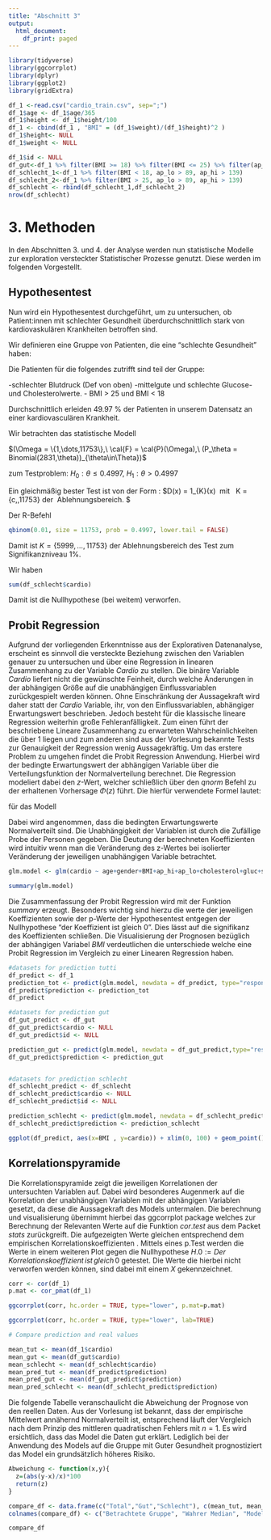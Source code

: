 ```yaml
---
title: "Abschnitt 3"
output:
  html_document:
    df_print: paged
---
```

```r
library(tidyverse)
library(ggcorrplot)
library(dplyr)
library(ggplot2)
library(gridExtra)
```

```r
df_1 <-read.csv("cardio_train.csv", sep=";")
df_1$age <- df_1$age/365
df_1$height <- df_1$height/100
df_1 <- cbind(df_1 , "BMI" = (df_1$weight)/(df_1$height)^2 )
df_1$height<- NULL
df_1$weight <- NULL

```


```r
df_1$id <- NULL
df_gut<-df_1 %>% filter(BMI >= 18) %>% filter(BMI <= 25) %>% filter(ap_lo<=89) %>%filter(ap_hi<=139)
df_schlecht_1<-df_1 %>% filter(BMI < 18, ap_lo > 89, ap_hi > 139)
df_schlecht_2<-df_1 %>% filter(BMI > 25, ap_lo > 89, ap_hi > 139)
df_schlecht <- rbind(df_schlecht_1,df_schlecht_2)
nrow(df_schlecht)
```
# 3. Methoden
In den Abschnitten 3. und 4. der Analyse werden nun statistische Modelle zur exploration versteckter Statistischer Prozesse genutzt. Diese werden im folgenden Vorgestellt.

## Hypothesentest

Nun wird ein Hypothesentest durchgeführt, um zu untersuchen, ob Patient:innen mit schlechter Gesundheit überdurchschnittlich stark von kardiovaskulären Krankheiten betroffen sind.

Wir definieren eine Gruppe von Patienten, die eine "schlechte Gesundheit" haben:

Die Patienten für die folgendes zutrifft sind teil der Gruppe:

-schlechter Blutdruck (Def von oben)
-mittelgute und schlechte Glucose- und Cholesterolwerte.
- BMI > 25 und BMI < 18

Durchschnittlich erleiden 49.97 % der Patienten in unserem Datensatz an einer kardiovasculären Krankheit.


 
Wir betrachten das statistische Modell \newline

$(\Omega = \{1,\dots,11753\},\ \cal{F} = \cal{P}(\Omega),\ (P_\theta = Binomial(2831,\theta))_{\theta\in\Theta})$ \newline

zum Testproblem:  $H_0 : \theta \leq 0.4997 ,\  H_1: \theta > 0.4997$ \newline

Ein gleichmäßig bester Test ist von der Form : $D(x) = 1_{K}(x) \ mit \  K = \{c,\dots,11753\}\ der \ Ablehnungsbereich. $\footnote{Vorlesungsskript} \Newline

Der R-Befehl
```r
qbinom(0.01, size = 11753, prob = 0.4997, lower.tail = FALSE)
```
Damit ist $K = \{5999, ... , 11753\}$ der Ablehnungsbereich des Test zum Signifikanzniveau $1\%$. 

Wir haben
```r
sum(df_schlecht$cardio)
```
Damit ist die Nullhypothese (bei weitem) verworfen. 



## Probit Regression 

Aufgrund der vorliegenden Erkenntnisse aus der Explorativen Datenanalyse, erscheint es sinnvoll die versteckte Beziehung zwischen den Variablen genauer zu untersuchen und über eine Regression in linearen Zusammenhang zu der Variable $Cardio$ zu stellen. \newline
Die binäre Variable $Cardio$ liefert nicht die gewünschte Feinheit, durch welche Änderungen in der abhängigen Größe auf die unabhängigen Einflussvariablen zurückgespielt werden können.
Ohne Einschränkung der Aussagekraft wird daher statt der $Cardio$ Variable, ihr, von den Einflussvariablen, abhängiger Erwartungswert beschrieben. \newline
Jedoch besteht für die klassische lineare Regression weiterhin große Fehleranfälligkeit. Zum einen führt der beschriebene Lineare Zusammenhang zu erwarteten Wahrscheinlichkeiten die über $1$ liegen und zum anderen sind aus der Vorlesung bekannte Tests zur Genauigkeit der Regression wenig Aussagekräftig.\newline
Um das erstere Problem zu umgehen findet die Probit Regression Anwendung.
Hierbei wird der bedingte Erwartungswert der abhängigen Variable über die Verteilungsfunktion der Normalverteilung berechnet. Die Regression modeliert dabei den $z$-Wert, welcher schließlich über den $qnorm$ Befehl zu der erhaltenen Vorhersage $\Phi(z)$ führt. Die hierfür verwendete Formel lautet\footnote{https://www.econometrics-with-r.org/11.2-palr.html}: \par

\begin{equation*}
P(Y=1|X_1,X_2,...,X_k)= \Phi(\beta_0+\beta_1*X_1+...+\beta_k*X_k)
\end{equation*}

für das Modell

\begin{equation*}
Y= \beta_0+\beta_1*X_1+...+\beta_k*X_k+u
\end{equation*}

Dabei wird angenommen, dass die bedingten Erwartungswerte Normalverteilt sind. Die Unabhängigkeit der Variablen ist durch die Zufällige Probe der Personen gegeben.
Die Deutung der berechneten Koeffizienten wird intuitiv wenn man die Veränderung des z-Wertes bei isolierter Veränderung der jeweiligen unabhängigen Variable betrachtet. 

```r
glm.model <- glm(cardio ~ age+gender+BMI+ap_hi+ap_lo+cholesterol+gluc+smoke+alco+active,family = binomial(link = "probit"),data=df_1, control = list(maxit = 100))

summary(glm.model)
```

Die Zusammenfassung der Probit Regression wird mit der Funktion $summary$ erzeugt. Besonders wichtig sind hierzu die werte der jeweiligen Koeffizienten sowie der p-Werte der Hypothesentest entgegen der Nullhypothese “der Koeffizient ist gleich 0”. Dies lässt auf die signifikanz des Koeffizienten schließen.\newline
Die Visualisierung der Prognosen bezüglich der abhängigen Variabel $BMI$ verdeutlichen die unterschiede welche eine Probit Regression im Vergleich zu einer Linearen Regression haben. 


```r
#datasets for prediction tutti
df_predict <- df_1
prediction_tot <- predict(glm.model, newdata = df_predict, type="response")
df_predict$prediction <- prediction_tot 
df_predict

#datasets for prediction gut
df_gut_predict <- df_gut
df_gut_predict$cardio <- NULL
df_gut_predict$id <- NULL

prediction_gut <- predict(glm.model, newdata = df_gut_predict,type="response")
df_gut_predict$prediction <- prediction_gut 


#datasets for prediction schlecht
df_schlecht_predict <- df_schlecht
df_schlecht_predict$cardio <- NULL
df_schlecht_predict$id <- NULL

prediction_schlecht <- predict(glm.model, newdata = df_schlecht_predict,type="response")
df_schlecht_predict$prediction <- prediction_schlecht

```

```r
ggplot(df_predict, aes(x=BMI , y=cardio)) + xlim(0, 100) + geom_point() + geom_smooth(method = 'glm', method.args = list(family = binomial(link = "probit"))) +ggtitle("Probit Model gegeben der Veränderung des BMI") +ylab("Risiko einer kardiovaskulären Erkrankung")

```

                                    


## Korrelationspyramide

Die Korrelationspyramide zeigt die jeweiligen Korrelationen der untersuchten Variablen auf. Dabei wird besonderes Augenmerk auf die Korrelation der unabhängigen Variablen mit der abhängigen Variablen gesetzt, da diese die Aussagekraft des Models untermalen. Die berechnung und visualisierung übernimmt hierbei das ggcorrplot package \footnote{“https://cran.r-project.org/web/packages/corrplot/index.html”} welches zur Berechnung der Relevanten Werte auf die Funktion $cor.test$ aus dem Packet $stats$ zurückgreift. Die aufgezeigten Werte gleichen entsprechend dem empirischen Korrelationskoeffizienten \footnote{Definition 6.38 aus dem Vorlesungsskript}. \newline
Mittels eines p.Test werden die Werte in einem weiteren Plot gegen die Nullhypothese $H.0 := Der \,Korrelationskoeffizient \, ist \,gleich \,0$ getestet. Die Werte die hierbei nicht verworfen werden können, sind dabei mit einem $X$ gekennzeichnet.

```r

corr <- cor(df_1)
p.mat <- cor_pmat(df_1)

ggcorrplot(corr, hc.order = TRUE, type="lower", p.mat=p.mat)
```
```r
ggcorrplot(corr, hc.order = TRUE, type="lower", lab=TRUE)
```






```r
# Compare prediction and real values

mean_tut <- mean(df_1$cardio)
mean_gut <- mean(df_gut$cardio)
mean_schlecht <- mean(df_schlecht$cardio)
mean_pred_tut <- mean(df_predict$prediction)
mean_pred_gut <- mean(df_gut_predict$prediction)
mean_pred_schlecht <- mean(df_schlecht_predict$prediction)

```

Die folgende Tabelle veranschaulicht die Abweichung der Prognose von den reellen Daten. Aus der Vorlesung ist bekannt, dass der empirische Mittelwert annähernd Normalverteilt ist, entsprechend läuft der Vergleich nach dem Prinzip des mittleren quadratischen Fehlers mit $n=1$.  \newline
Es wird ersichtlich, dass das Model die Daten gut erklärt. Lediglich bei der Anwendung des Models auf die Gruppe mit Guter Gesundheit prognostiziert das Model ein grundsätzlich höheres Risiko. 


```r
Abweichung <- function(x,y){
  z=(abs(y-x)/x)*100
  return(z)
}

compare_df <- data.frame(c("Total","Gut","Schlecht"), c(mean_tut, mean_gut, mean_schlecht),c(mean_pred_tut, mean_pred_gut, mean_pred_schlecht), c(Abweichung(mean_tut,mean_pred_tut),Abweichung(mean_gut,mean_pred_gut),Abweichung(mean_schlecht,mean_pred_schlecht)))
colnames(compare_df) <- c("Betrachtete Gruppe", "Wahrer Median", "Model Median", "Prozentuale Abweichung")

compare_df
```






